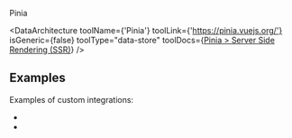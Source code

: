 
<UseVikeExtension href="https://github.com/vikejs/vike-vue/tree/main/packages/vike-pinia">Pinia</UseVikeExtension>

<DataArchitecture
  toolName={'Pinia'}
  toolLink={'https://pinia.vuejs.org/'}
  isGeneric={false}
  toolType="data-store"
  toolDocs={<a href="https://pinia.vuejs.org/ssr/">Pinia &gt; Server Side Rendering (SSR)</a>}
/>

## Examples

Examples of custom integrations:

 - <Example timestamp="2024.03" repo="IT4Change/boilerplate-frontend" />
 - <Example timestamp="2023.10" repo="brillout/vike-with-pinia" />
